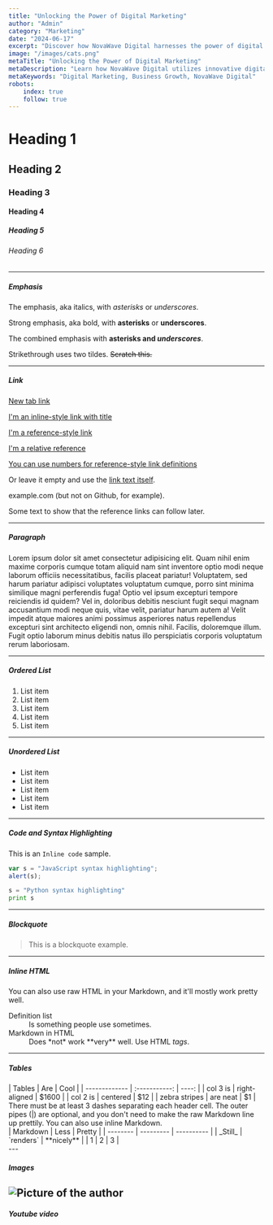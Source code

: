 ```yaml
---
title: "Unlocking the Power of Digital Marketing"
author: "Admin"
category: "Marketing"
date: "2024-06-17"
excerpt: "Discover how NovaWave Digital harnesses the power of digital marketing to drive business growth."
image: "/images/cats.png"
metaTitle: "Unlocking the Power of Digital Marketing"
metaDescription: "Learn how NovaWave Digital utilizes innovative digital marketing strategies to help businesses grow."
metaKeywords: "Digital Marketing, Business Growth, NovaWave Digital"
robots:
    index: true
    follow: true
---
```


# Heading 1

## Heading 2

### Heading 3

#### Heading 4

##### Heading 5

###### Heading 6

---

##### Emphasis

The emphasis, aka italics, with _asterisks_ or _underscores_.

Strong emphasis, aka bold, with **asterisks** or **underscores**.

The combined emphasis with **asterisks and _underscores_**.

Strikethrough uses two tildes. ~~Scratch this.~~

---

##### Link

<p><a href="http://stackoverflow.com" target="_blank">New tab link</a></p>

[I'm an inline-style link with title](https://www.google.com "Google's Homepage")

[I'm a reference-style link][arbitrary case-insensitive reference text]

[I'm a relative reference](../atlikti-darbai)

[You can use numbers for reference-style link definitions][1]

Or leave it empty and use the [link text itself].

example.com (but not on Github, for example).

Some text to show that the reference links can follow later.

[arbitrary case-insensitive reference text]: https://example.com
[1]: https://example.com
[link text itself]: https://example.com

---

##### Paragraph

Lorem ipsum dolor sit amet consectetur adipisicing elit. Quam nihil enim maxime corporis cumque totam aliquid nam sint inventore optio modi neque laborum officiis necessitatibus, facilis placeat pariatur! Voluptatem, sed harum pariatur adipisci voluptates voluptatum cumque, porro sint minima similique magni perferendis fuga! Optio vel ipsum excepturi tempore reiciendis id quidem? Vel in, doloribus debitis nesciunt fugit sequi magnam accusantium modi neque quis, vitae velit, pariatur harum autem a! Velit impedit atque maiores animi possimus asperiores natus repellendus excepturi sint architecto eligendi non, omnis nihil. Facilis, doloremque illum. Fugit optio laborum minus debitis natus illo perspiciatis corporis voluptatum rerum laboriosam.

---

##### Ordered List

1. List item
2. List item
3. List item
4. List item
5. List item

---

##### Unordered List

- List item
- List item
- List item
- List item
- List item

---

##### Code and Syntax Highlighting

This is an `Inline code` sample.

```javascript
var s = "JavaScript syntax highlighting";
alert(s);
```

```python
s = "Python syntax highlighting"
print s
```

---

##### Blockquote

> This is a blockquote example.

---

##### Inline HTML

You can also use raw HTML in your Markdown, and it'll mostly work pretty well.

<dl>
  <dt>Definition list</dt>
  <dd>Is something people use sometimes.</dd>

  <dt>Markdown in HTML</dt>
  <dd>Does *not* work **very** well. Use HTML <em>tags</em>.</dd>
</dl>

---

##### Tables
<div style={{'overflowX': 'auto'}}>
| Tables        |      Are      |  Cool |
| ------------- | :-----------: | ----: |
| col 3 is      | right-aligned | $1600 |
| col 2 is      |   centered    |   $12 |
| zebra stripes |   are neat    |    $1 |
</div>
There must be at least 3 dashes separating each header cell.
The outer pipes (|) are optional, and you don't need to make the
raw Markdown line up prettily. You can also use inline Markdown.
<div style={{'overflowX': 'auto'}}>
| Markdown | Less      | Pretty     |
| -------- | --------- | ---------- |
| _Still_  | `renders` | **nicely** |
| 1        | 2         | 3          |
</div>
---

##### Images
 <Image
      src="/images/cats.png"
      width={500}
      height={500}
      alt="Picture of the author"
    />
---

##### Youtube video
<YouTube id="gCbGmAFqLoU"/>
